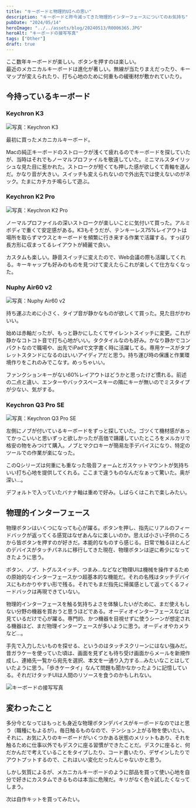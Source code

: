 ```yaml
---
title: "キーボードと物理的UIへの思い"
description: "キーボードと昨今減ってきた物理的インターフェースについてのお気持ち"
pubDate: "2024/05/14"
heroImage: "../../assets/blog/20240513/R0006365.JPG"
heroAlt: "キーボードの接写写真"
tags: ["Other"]
draft: true
---
```


ここ数年キーボードが楽しい。ボタンを押すのは楽しい。  
最近のメカニカルキーボードは進化が著しい。無線が当たりまえだったり、キーマップが変えられたり、打ち心地のために何重もの緩衝材が敷かれていたり。

## 今持っているキーボード  

### Keychron K3
![写真：Keychron K3](../../assets/blog/20240513/R0006245.JPG)  

最初に買ったメカニカルキーボード。  

Macの純正キーボードのストロークが浅くて疲れるのでキーボードを探していたが、当時はそれでもノーマルプロファイルを敬遠していた。ミニマルスタイリッシュな見た目に惹かれた。ストロークが短くても押した感が欲しくて青軸を選んだ。かなり音が大きい。スイッチも変えられないので外出先では使えないのがネック。たまにカチカチ鳴らして遊ぶ。  

### Keychron K2 Pro

![写真：Keychron K2 Pro](../../assets/blog/20240513/R0006358.JPG)  

ノーマルプロファイルの深いストロークが楽しいことに気付いて買った。アルミボディで重くて安定感がある。K3もそうだが、テンキーレス75%レイアウトは場所を取らずマウスとキーボードを頻繁に行き来する作業で活躍する。すっぽり長方形に収まってるレイアウトが綺麗で良い。  

カスタムも楽しい。静音スイッチに変えたので、Web会議の際も活躍してくれる。キーキャップも好みのものを見つけて変えたらこれが楽しくて仕方なくなった。  

### Nuphy Air60 v2

![写真：Nuphy Air60 v2](../../assets/blog/20240513/R0006310.JPG)  

持ち運ぶために小さく、タイプ音が静かなものが欲しくて買った。見た目がかわいい。  

始めは赤軸だったが、もっと静かにしたくてサイレントスイッチに変更。これが静かなコトコト音で打ち心地がいい。タクタイルなのも好み。かなり静かでコンパクトなので職場や、出先でiPadで文字書く時に活躍してる。専用ケースがタブレットスタンドになるのはいいアイディアだと思う。持ち運び時の保護と作業環境作りをこれのみでこなす。めっちゃいい。  

ファンクションキーがない60%レイアウトはどうかと思ったけど慣れる。前述の二点と違い、エンターやバックスペースキーの隣にキーが無いのでミスタイプが少ない、気がする。  

### Keychron Q3 Pro SE

![写真：Keychron Q3 Pro SE](../../assets/blog/20240513/R0006488.JPG)  

左側にノブが付いているキーボードをずっと探していた。ゴツくて機材感があってかっこいいと思いずっと欲しかったが高価で躊躇していたところをメルカリで格安の物をみつけて購入。ノブとマクロキーが簡易左手デバイスになり、特定のツールでの作業が楽になった。  

このQシリーズは何重にも重なった吸音フォームとガスケットマウントが気持ちいい打ち心地を提供してくれる。ここまで違うものなんだなぁって驚いた。奥が深い…。  

デフォルトで入っていたバナナ軸は重めで好み。しばらくはこれで楽しみたい。  

## 物理的インターフェース
物理ボタンはいくつになっても心が躍る。ボタンを押し、指先にリアルのフィードバックが返ってくる感覚はなぜあんなに楽しいのか。思えば小さい子供のころから皆ボタンを押すのが好きだ。本能的なものすら感じる。日常で触るほとんどのデバイスがタッチパネルに移行してきた現在、物理ボタンは逆に希少になってきたように思う。  

ボタン、ノブ、トグルスイッチ、つまみ…などなど物理UIは機械を操作するための原始的なインターフェースかつ超基本的な機能だ。それの名残はタッチデバイスにもわかりやすい形で残る。それでもまだ指先に帰属感として返ってくるフィードバックは再現できていない。  

物理的インターフェースを触る気持ちよさを体験したいがために、まだ使えもしない分野の機器を買おうと思うほどである。オーディオインターフェースなどは見ているだけで心が躍る。専門的、かつ機器を目視せずに使うシーンが想定される機器ほど、まだ物理インターフェースが多いように思う。オーディオやカメラなど…。  

手先で入力したいものを探せる、というのはタッチスクリーンにはない強みだ。昔ガラケーを使っていた頃は、画面を見ずとも待ち受け画面からメールを新規作成し、連絡先一覧から宛先を選択、本文を一通り入力する…みたいなことはしていたように思う。「歩きケータイ」なんて問題も聞かなかったように記憶している。それだけタッチUIは人間のリソースを食うのかもしれない。  

![キーボードの接写写真](../../assets/blog/20240513/R0006249.JPG)  

## 変わったこと
多分今となってはもっとも身近な物理ボタンデバイスがキーボードなのではと思う（職種にもよるが）。毎日触るものなので、テンション上がる物を使いたい。それに、お気に入りのキーボードがいくつかある状態のメリットもあり、それを触るために仕事以外でもデスクに座る習慣ができたことだ。デスクに座ると、何だかんだで考えていることをタイプしたり、コード書いたり、デザインしたりでアウトプットするので、これはいい変化だったんじゃないかと思う。  

しかし気質によるが、メカニカルキーボードのように部品を買って使い心地を自分で好きにカスタムできるものは本当に危険だ。キリがなく色々試したくなってしまう。  

次は自作キットを買ってみたい。  